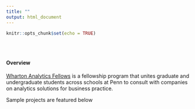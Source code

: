 ```yaml
---
title: ""
output: html_document
---
```


```r
knitr::opts_chunk$set(echo = TRUE)
```

<style type="text/css">
.title {
  display: none;
}

#getting-started img {
  margin-right: 1px;
}

</style>

<div class="row" style="padding-top: 30px;">
<div class="col-sm-6">

#### Overview

[Wharton Analytics Fellows](https://wca.wharton.upenn.edu/students/analytics-fellows/) is a fellowship program that unites graduate and undergraduate students across schools at Penn to consult with companies on analytics solutions for business practice. 

Sample projects are featured below


